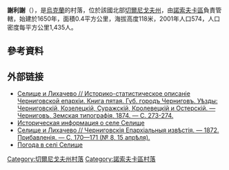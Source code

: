 {{coord|51|4|2|N|31|28|19|E|scale:100000|display=title}}

'''謝利謝'''（{{lang-uk|Селище}}），是[[烏克蘭|烏克蘭]]的村落，位於該國北部[[切爾尼戈夫州|切爾尼戈夫州]]，由[[諾索夫卡區|諾索夫卡區]]負責管轄，始建於1650年，面積0.4平方公里，海拔高度118米，2001年人口574，人口密度每平方公里1,435人。

==參考資料==
{{reflist}}

==外部链接==
* [https://drive.google.com/file/d/0B9EyeQe6VOzoTzZSZFZYTDZINjQ/edit?usp=sharing Селище и Лихачево // Историко-статистическое описаніе Черниговской епархіи. Книга пятая. Губ. городъ Черниговъ. Уѣзды: Черниговскій, Козелецкій, Суражскій, Кролевецкій и Остерскій. — Черниговъ, Земская типографія, 1874. — С. 273-274.]{{Wayback|url=https://drive.google.com/file/d/0B9EyeQe6VOzoTzZSZFZYTDZINjQ/edit?usp=sharing |date=20160527135325 }}
* [http://www.surnameindex.info/info/chernigov/kozelets/selische/index.html Историческая информация о селе Селище] {{Wayback|url=http://www.surnameindex.info/info/chernigov/kozelets/selische/index.html |date=20210213032829 }} {{ref-ru}}
* [https://vivaldi.nlr.ru/ap000025807/view#page=26 Селище и Лихачево // Черниговскія Епархіальныя извѣстія. — 1872. Прибавленія. — С. 170—171 (№ 8, 15 апрѣля).]{{Wayback|url=https://vivaldi.nlr.ru/ap000025807/view#page=26 |date=20151208063741 }}
* [http://weather.in.ua/ua/chernigovskaja/23532 Погода в селі Селище]{{Wayback|url=http://weather.in.ua/ua/chernigovskaja/23532 |date=20170322203346 }}

[[Category:切爾尼戈夫州村落|Category:切爾尼戈夫州村落]]
[[Category:諾索夫卡區村落|Category:諾索夫卡區村落]]


{{Chernihiv-geo-stub}}